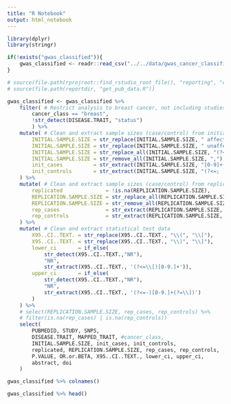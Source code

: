 ```yaml
---
title: "R Notebook"
output: html_notebook
---
```

```r
library(dplyr)
library(stringr)

if(!exists("gwas_classified")){
    gwas_classified <- readr::read_csv("../../data/gwas_cancer_classifications.csv")
}
```

```r
# source(file.path(rprojroot::find_rstudio_root_file(), "reporting", "classify_gwas_cancer_pubs.R"))
# source(file.path(reportdir, "get_pub_data.R"))
```


```r
gwas_classified <- gwas_classified %>% 
    filter( # Restrict analysis to breast cancer, not including studies assessing receptor status
        cancer_class == "breast",
        !str_detect(DISEASE.TRAIT, "status")
        ) %>%
    mutate( # Clean and extract sample sizes (case/control) from initial test set
        INITIAL.SAMPLE.SIZE = str_replace(INITIAL.SAMPLE.SIZE, " affected", "cases"),
        INITIAL.SAMPLE.SIZE = str_replace(INITIAL.SAMPLE.SIZE, " unaffected", "controls"),
        INITIAL.SAMPLE.SIZE = str_replace_all(INITIAL.SAMPLE.SIZE, "(?<=[a-z]),", ";"),
        INITIAL.SAMPLE.SIZE = str_remove_all(INITIAL.SAMPLE.SIZE, ","),
        init_cases          = str_extract(INITIAL.SAMPLE.SIZE, "[0-9]+(?=.*cases)"),
        init_controls       = str_extract(INITIAL.SAMPLE.SIZE, "(?<=; )[0-9]+(?=.*controls)"),
    ) %>%
    mutate( # Clean and extract sample sizes (case/control) from replication set
        replicated              = !is.na(REPLICATION.SAMPLE.SIZE),
        REPLICATION.SAMPLE.SIZE = str_replace_all(REPLICATION.SAMPLE.SIZE, "(?<=[a-z]),", ";"),
        REPLICATION.SAMPLE.SIZE = str_remove_all(REPLICATION.SAMPLE.SIZE, ","),
        rep_cases               = str_extract(REPLICATION.SAMPLE.SIZE, "[0-9]+(?=.*cases)"),
        rep_controls            = str_extract(REPLICATION.SAMPLE.SIZE, "(?<=; )[0-9]+(?=.*controls)"),
    ) %>%
    mutate( # Clean and extract statistical test data
        X95..CI..TEXT. = str_replace(X95..CI..TEXT., "\\(", "\\["),
        X95..CI..TEXT. = str_replace(X95..CI..TEXT., "\\)", "\\]"),
        lower_ci       = if_else(
            str_detect(X95..CI..TEXT.,"NR"), 
            "NR", 
            str_extract(X95..CI..TEXT., '(?<=\\[)[0-9.]+')),
        upper_ci       = if_else(
            str_detect(X95..CI..TEXT.,"NR"), 
            "NR",
            str_extract(X95..CI..TEXT., '(?<=-)[0-9.]+(?=\\])')
        )
    ) %>% 
    # select(REPLICATION.SAMPLE.SIZE, rep_cases, rep_controls) %>%
    # filter(is.na(rep_cases) | is.na(rep_controls))
    select(
        PUBMEDID, STUDY, SNPS, 
        DISEASE.TRAIT, MAPPED_TRAIT, #cancer_class,
        INITIAL.SAMPLE.SIZE, init_cases, init_controls, 
        replicated, REPLICATION.SAMPLE.SIZE, rep_cases, rep_controls, 
        P.VALUE, OR.or.BETA, X95..CI..TEXT., lower_ci, upper_ci,
        abstract, doi
    )
```

```r
gwas_classified %>% colnames()
```

```r
gwas_classified %>% head()
```


